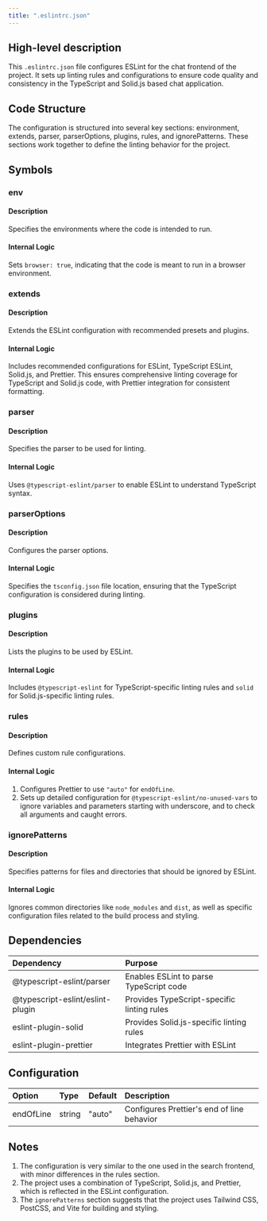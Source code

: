 ```yaml
---
title: ".eslintrc.json"
---
```


## High-level description
This `.eslintrc.json` file configures ESLint for the chat frontend of the project. It sets up linting rules and configurations to ensure code quality and consistency in the TypeScript and Solid.js based chat application.

## Code Structure
The configuration is structured into several key sections: environment, extends, parser, parserOptions, plugins, rules, and ignorePatterns. These sections work together to define the linting behavior for the project.

## Symbols

### env
#### Description
Specifies the environments where the code is intended to run.

#### Internal Logic
Sets `browser: true`, indicating that the code is meant to run in a browser environment.

### extends
#### Description
Extends the ESLint configuration with recommended presets and plugins.

#### Internal Logic
Includes recommended configurations for ESLint, TypeScript ESLint, Solid.js, and Prettier. This ensures comprehensive linting coverage for TypeScript and Solid.js code, with Prettier integration for consistent formatting.

### parser
#### Description
Specifies the parser to be used for linting.

#### Internal Logic
Uses `@typescript-eslint/parser` to enable ESLint to understand TypeScript syntax.

### parserOptions
#### Description
Configures the parser options.

#### Internal Logic
Specifies the `tsconfig.json` file location, ensuring that the TypeScript configuration is considered during linting.

### plugins
#### Description
Lists the plugins to be used by ESLint.

#### Internal Logic
Includes `@typescript-eslint` for TypeScript-specific linting rules and `solid` for Solid.js-specific linting rules.

### rules
#### Description
Defines custom rule configurations.

#### Internal Logic
1. Configures Prettier to use `"auto"` for `endOfLine`.
2. Sets up detailed configuration for `@typescript-eslint/no-unused-vars` to ignore variables and parameters starting with underscore, and to check all arguments and caught errors.

### ignorePatterns
#### Description
Specifies patterns for files and directories that should be ignored by ESLint.

#### Internal Logic
Ignores common directories like `node_modules` and `dist`, as well as specific configuration files related to the build process and styling.

## Dependencies
| Dependency | Purpose |
|:-----------|:--------|
| @typescript-eslint/parser | Enables ESLint to parse TypeScript code |
| @typescript-eslint/eslint-plugin | Provides TypeScript-specific linting rules |
| eslint-plugin-solid | Provides Solid.js-specific linting rules |
| eslint-plugin-prettier | Integrates Prettier with ESLint |

## Configuration
| Option | Type | Default | Description |
|:-------|:-----|:--------|:------------|
| endOfLine | string | "auto" | Configures Prettier's end of line behavior |

## Notes
1. The configuration is very similar to the one used in the search frontend, with minor differences in the rules section.
2. The project uses a combination of TypeScript, Solid.js, and Prettier, which is reflected in the ESLint configuration.
3. The `ignorePatterns` section suggests that the project uses Tailwind CSS, PostCSS, and Vite for building and styling.